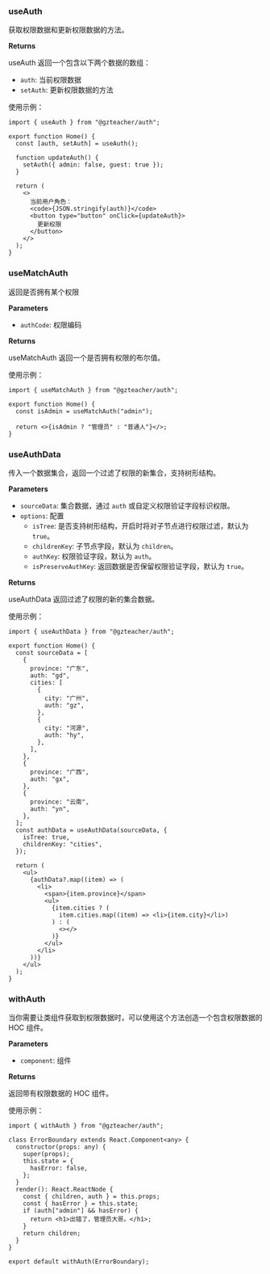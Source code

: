 ### useAuth

获取权限数据和更新权限数据的方法。

**Returns**

useAuth 返回一个包含以下两个数据的数组：

- `auth`: 当前权限数据
- `setAuth`: 更新权限数据的方法

使用示例：

```tsx
import { useAuth } from "@gzteacher/auth";

export function Home() {
  const [auth, setAuth] = useAuth();

  function updateAuth() {
    setAuth({ admin: false, guest: true });
  }

  return (
    <>
      当前用户角色：
      <code>{JSON.stringify(auth)}</code>
      <button type="button" onClick={updateAuth}>
        更新权限
      </button>
    </>
  );
}
```

### useMatchAuth

返回是否拥有某个权限

**Parameters**

- `authCode`: 权限编码

**Returns**

useMatchAuth 返回一个是否拥有权限的布尔值。

使用示例：

```tsx
import { useMatchAuth } from "@gzteacher/auth";

export function Home() {
  const isAdmin = useMatchAuth("admin");

  return <>{isAdmin ? "管理员" : "普通人"}</>;
}
```

### useAuthData

传入一个数据集合，返回一个过滤了权限的新集合，支持树形结构。

**Parameters**

- `sourceData`: 集合数据，通过 `auth` 或自定义权限验证字段标识权限。
- `options`: 配置
  - `isTree`: 是否支持树形结构，开启时将对子节点进行权限过滤，默认为 `true`。
  - `childrenKey`: 子节点字段，默认为 `children`。
  - `authKey`: 权限验证字段，默认为 `auth`。
  - `isPreserveAuthKey`: 返回数据是否保留权限验证字段，默认为 `true`。

**Returns**

useAuthData 返回过滤了权限的新的集合数据。

使用示例：

```tsx
import { useAuthData } from "@gzteacher/auth";

export function Home() {
  const sourceData = [
    {
      province: "广东",
      auth: "gd",
      cities: [
        {
          city: "广州",
          auth: "gz",
        },
        {
          city: "河源",
          auth: "hy",
        },
      ],
    },
    {
      province: "广西",
      auth: "gx",
    },
    {
      province: "云南",
      auth: "yn",
    },
  ];
  const authData = useAuthData(sourceData, {
    isTree: true,
    childrenKey: "cities",
  });

  return (
    <ul>
      {authData?.map((item) => (
        <li>
          <span>{item.province}</span>
          <ul>
            {item.cities ? (
              item.cities.map((item) => <li>{item.city}</li>)
            ) : (
              <></>
            )}
          </ul>
        </li>
      ))}
    </ul>
  );
}
```

### withAuth

当你需要让类组件获取到权限数据时，可以使用这个方法创造一个包含权限数据的 HOC 组件。

**Parameters**

- `component`: 组件

**Returns**

返回带有权限数据的 HOC 组件。

使用示例：

```tsx
import { withAuth } from "@gzteacher/auth";

class ErrorBoundary extends React.Component<any> {
  constructor(props: any) {
    super(props);
    this.state = {
      hasError: false,
    };
  }
  render(): React.ReactNode {
    const { children, auth } = this.props;
    const { hasError } = this.state;
    if (auth["admin"] && hasError) {
      return <h1>出错了，管理员大哥。</h1>;
    }
    return children;
  }
}

export default withAuth(ErrorBoundary);
```

